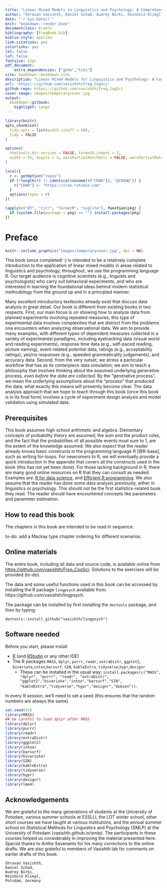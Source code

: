 ```yaml
--- 
title: "Linear Mixed Models in Linguistics and Psychology: A Comprehensive Introduction"
author: "Shravan Vasishth, Daniel Schad, Audrey Bürki, Reinhold Kliegl"
date: "`r Sys.Date()`"
knit: "bookdown::render_book"
documentclass: krantz
bibliography: [FreqBook.bib]
biblio-style: apalike
link-citations: yes
colorlinks: yes
lot: false
lof: false
fontsize: 12pt
pdf_document:
    extra_dependencies: ["gb4e","tikz"]
site: bookdown::bookdown_site
description: "Linear Mixed Models for Linguistics and Psychology: A Comprehensive Introduction"
url: 'https\://github.com/vasishth/Freq_CogSci'
github-repo: https\://github.com/vasishth/Freq_CogSci
cover-image: images/temporarycover.jpg
output:
  bookdown::gitbook:
    highlight: tango
---
```


```r
library(knitr)
opts_chunk$set(
  tidy.opts = list(width.cutoff = 50),
  tidy = FALSE
)

options(
  htmltools.dir.version = FALSE, formatR.indent = 2,
  width = 55, digits = 4, warnPartialMatchAttr = FALSE, warnPartialMatchDollar = FALSE
)

local({
  r <- getOption("repos")
  if (!length(r) || identical(unname(r["CRAN"]), "@CRAN@")) {
    r["CRAN"] <- "https://cran.rstudio.com"
  }
  options(repos = r)
})

lapply(c("DT", "citr", "formatR", "svglite"), function(pkg) {
  if (system.file(package = pkg) == "") install.packages(pkg)
})
```

# Preface {-}

```r
knitr::include_graphics("images/temporarycover.jpg", dpi = NA)
```

This book (once completed! :) is intended to be a relatively complete introduction to the application of linear mixed models in areas related to linguistics and psychology; throughout, we use the programming language R. Our target audience is cognitive scientists (e.g., linguists and psychologists) who carry out behavioral experiments, and who are interested in learning the foundational ideas behind modern statistical methodology from the ground up and in a principled manner. 

Many excellent introductory textbooks already exist that discuss data analysis in great detail. Our book is different from existing books in two respects. First, our main focus is on showing how to analyze data from planned experiments involving repeated measures; this type of experimental data involves complexities that are distinct from the problems one encounters when analyzing observational data. We aim to provide many examples, with different types of dependent measures collected in a variety of experimental paradigms, including 
eyetracking data (visual world and reading experiments), response time data (e.g., self-paced reading, picture naming), event-related potential data, ratings (e.g., acceptability ratings), yes/no responses (e.g., speeded grammaticality judgements), and accuracy data.  Second, from the very outset, we stress a particular workflow that has as its centerpiece data simulation; we aim to teach a philosophy that involves thinking about the assumed underlying generative process, *even before the data are collected*. By the "generative process", we mean the underlying assumptions about the "process" that produced the data; what exactly this means will presently become clear. 
The data analysis approach that we hope to teach through this book (once this book is in its final form) involves a cycle of experiment design analysis and model validation using simulated data.     

## Prerequisites {-}

This book assumes high school arithmetic and algebra. Elementary concepts of probability theory are assumed; the sum and the  product rules, and the fact that  the probabilities of all possible events must sum to 1, are the extent of the knowledge assumed.  We also expect that the reader already knows basic constructs in the programming language R [@R-base], such as writing for-loops. For newcomers to R, we will eventually provide a quick introduction in the appendix that covers all the constructs used in the book (this has not yet been done). For those lacking background in R, there are many good online resources on R that they can consult as needed. Examples are: [R for data science](https://r4ds.had.co.nz/), and [Efficient R programming](https://csgillespie.github.io/efficientR/). We also assume that the reader has done some data analysis previously, either in linguistics or psychology. This should not be the first statistics-related book they read. The reader should have encountered concepts like parameters and parameter estimation.

## How to read this book {-}

The chapters in this book are intended to be read in sequence.   

to-do: add a Mackay type chapter ordering for different scenarios.

## Online materials {-}

The entire book, including all data and source code, is available online from [https://github.com/vasishth/Freq\_CogSci](https://github.com/vasishth/Freq_CogSci). Solutions to the exercises will be provided (to-do).

The data and some useful functions used in this book can be accessed by installing the R package `lingpsych` available from: https://github.com/vasishth/lingpsych.

The package can be installed by first installing the `devtools` package, and then by typing:

`devtools::install_github("vasishth/lingpsych")`

## Software needed {-}

Before you start, please install

  - [R](https://cran.r-project.org/) (and [RStudio](https://www.rstudio.com/) or any other IDE)
  - The R packages `MASS`, `dplyr`, `purrr`, `readr`, `extraDistr`, `ggplot2`, `bivariate`,`intoo`,`barsurf`, `SIN`, `kableExtra`, `tidyverse`,`hypr`,`designr`
    - These can be installed in the usual way: `install.packages(c("MASS", "dplyr", "purrr", "readr", "extraDistr", "ggplot2","bivariate","intoo","barsurf","SIN",
    "kableExtra","tidyverse","hypr","designr","dobson"))`. 

In every R session, we'll need to set a seed (this ensures that the random numbers are always the same). 

```r
set.seed(42)
library(MASS)
## be careful to load dplyr after MASS
library(dplyr)
library(purrr)
library(readr)
library(extraDistr)
library(ggplot2)
library(intoo)
library(barsurf)
library(bivariate)
library(SIN)
library(kableExtra)
library(tidyverse)
library(hypr)
library(designr)
library(lme4)
```


## Acknowledgements {-}

We are grateful to the many generations of students at the University of Potsdam, various summer schools at ESSLLI, the LOT winter school, other short courses we have taught at various institutions, and the annual summer school on Statistical Methods for Linguistics and Psychology (SMLP) at the University of Potsdam (vasishth.github.io/smlp). The participants in these courses helped us considerably in improving the material presented here. Special thanks to Anthe Sevenants for his many corrections to the online drafts. We are also grateful to members of Vasishth lab for comments on earlier drafts of this book. 


```block2
Shravan Vasishth, 
Daniel Schad, 
Audrey Bürki,
Reinhold Kliegl, 
Potsdam, Germany
```
